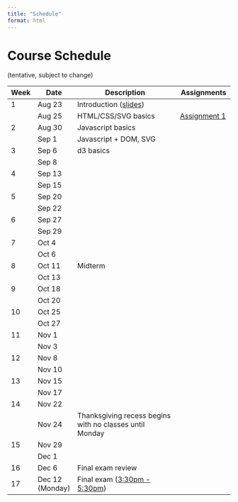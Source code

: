 ```yaml
---
title: "Schedule"
format: html
---
```


# Course Schedule

(tentative, subject to change)

| Week | Date            | Description                                                                                                                                                                                                 | Assignments                                                                   |
|------|-----------------|-------------------------------------------------------------------------------------------------------------------------------------------------------------------------------------------------------------|-------------------------------------------------------------------------------|
| 1    | Aug 23          | Introduction  ([slides](slides/01-introduction.html))                                                                                                                                                                                              |                                                                               |
|      | Aug 25          | HTML/CSS/SVG basics                                                                                                                                                                                         | [Assignment 1](https://www.gradescope.com/courses/419524/assignments/2169114) |
| 2    | Aug 30          | Javascript basics                                                                                                                                                                                           |                                                                               |
|      | Sep 1           | Javascript + DOM, SVG                                                                                                                                                                                       |                                                                               |
| 3    | Sep 6           | d3 basics                                                                                                                                                                                                   |                                                                               |
|      | Sep 8           |                                                                                                                                                                                                             |                                                                               |
| 4    | Sep 13          |                                                                                                                                                                                                             |                                                                               |
|      | Sep 15          |                                                                                                                                                                                                             |                                                                               |
| 5    | Sep 20          |                                                                                                                                                                                                             |                                                                               |
|      | Sep 22          |                                                                                                                                                                                                             |                                                                               |
| 6    | Sep 27          |                                                                                                                                                                                                             |                                                                               |
|      | Sep 29          |                                                                                                                                                                                                             |                                                                               |
| 7    | Oct 4           |                                                                                                                                                                                                             |                                                                               |
|      | Oct 6           |                                                                                                                                                                                                             |                                                                               |
| 8    | Oct 11          | Midterm                                                                                                                                                                                                     |                                                                               |
|      | Oct 13          |                                                                                                                                                                                                             |                                                                               |
| 9    | Oct 18          |                                                                                                                                                                                                             |                                                                               |
|      | Oct 20          |                                                                                                                                                                                                             |                                                                               |
| 10   | Oct 25          |                                                                                                                                                                                                             |                                                                               |
|      | Oct 27          |                                                                                                                                                                                                             |                                                                               |
| 11   | Nov 1           |                                                                                                                                                                                                             |                                                                               |
|      | Nov 3           |                                                                                                                                                                                                             |                                                                               |
| 12   | Nov 8           |                                                                                                                                                                                                             |                                                                               |
|      | Nov 10          |                                                                                                                                                                                                             |                                                                               |
| 13   | Nov 15          |                                                                                                                                                                                                             |                                                                               |
|      | Nov 17          |                                                                                                                                                                                                             |                                                                               |
| 14   | Nov 22          |                                                                                                                                                                                                             |                                                                               |
|      | Nov 24          | Thanksgiving recess begins with no classes until Monday                                                                                                                                                     |                                                                               |
| 15   | Nov 29          |                                                                                                                                                                                                             |                                                                               |
|      | Dec 1           |                                                                                                                                                                                                             |                                                                               |
| 16   | Dec 6           | Final exam review                                                                                                                                                                                           |                                                                               |
| 17   | Dec 12 (Monday) | Final exam ([3:30pm - 5:30pm](https://registrar.arizona.edu/faculty-staff-resources/room-course-scheduling/schedule-classes/final-exams/final-exams-fall-2022 "page with exam dates by when course meets")) |                                                                               |
